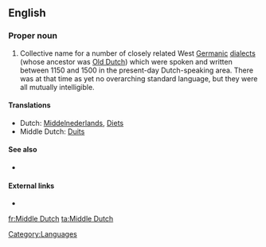 ==English==
{{wikipedia}}

===Proper noun===
{{en-proper-noun|sg=[[middle|Middle]] [[Dutch]]}}

# Collective name for a number of closely related West [[Germanic]] [[dialect]]s (whose ancestor was [[Old Dutch]]) which were spoken and written between 1150 and 1500 in the present-day Dutch-speaking area. There was at that time as yet no overarching standard language, but they were all mutually intelligible.

====Translations====
* Dutch: [[Middelnederlands]], [[Diets]]
* Middle Dutch: [[Duits]]

====See also====
*{{langcat}}

====External links====
* {{ISO 639|3code=dum}}

[[Category:Languages]]

[[fr:Middle Dutch]]
[[ta:Middle Dutch]]